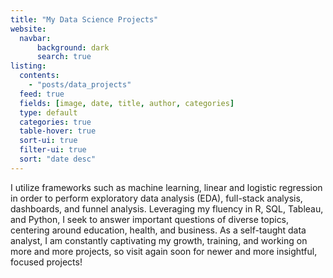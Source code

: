 ```yaml
---
title: "My Data Science Projects"
website: 
  navbar:
      background: dark
      search: true
listing:
  contents:
    - "posts/data_projects"
  feed: true
  fields: [image, date, title, author, categories]
  type: default
  categories: true
  table-hover: true
  sort-ui: true
  filter-ui: true
  sort: "date desc"
---
```


I utilize frameworks such as machine learning, linear and logistic regression in order to perform exploratory data analysis (EDA), full-stack analysis, dashboards, and funnel analysis. Leveraging my fluency in R, SQL, Tableau, and Python, I seek to answer important questions of diverse topics, centering around education, health, and business. As a self-taught data analyst, I am constantly captivating my growth, training, and working on more and more projects, so visit again soon for newer and more insightful, focused projects!
